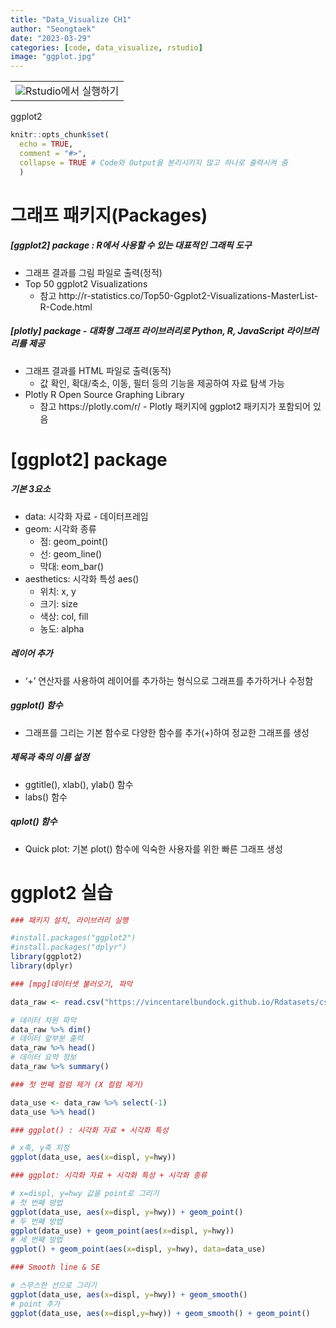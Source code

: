 ```yaml
---
title: "Data_Visualize CH1"
author: "Seongtaek"
date: "2023-03-29"
categories: [code, data_visualize, rstudio]
image: "ggplot.jpg"
---
```


<table align="bottom">
  <td>
    <a target="_blank" file="C:\Users\seong taek\Desktop\3-1 DataVisualize/데이터시각화 2주차 ggplot2 기초.md"><img
    src = r_logo.png />Rstudio에서 실행하기</a>
  </td>
</table>


ggplot2

```r
knitr::opts_chunk$set(
  echo = TRUE,
  comment = "#>",
  collapse = TRUE # Code와 Output을 분리시키지 않고 하나로 출력시켜 줌
  )
```

# 그래프 패키지(Packages)
##### [ggplot2] package : R에서 사용할 수 있는 대표적인 그래픽 도구
- 그래프 결과를 그림 파일로 출력(정적)
- Top 50 ggplot2 Visualizations
  - 참고 http://r-statistics.co/Top50-Ggplot2-Visualizations-MasterList-R-Code.html
 
##### [plotly] package - 대화형 그래프 라이브러리로 Python, R, JavaScript 라이브러리를 제공
- 그래프 결과를 HTML 파일로 출력(동적) 
  - 값 확인, 확대/축소, 이동, 필터 등의 기능을 제공하여 자료 탐색 가능
- Plotly R Open Source Graphing Library
  - 참고 https://plotly.com/r/ - Plotly 패키지에 ggplot2 패키지가 포함되어 있음
  
# [ggplot2] package
##### 기본 3요소
- data: 시각화 자료 - 데이터프레임
- geom: 시각화 종류
  - 점: geom_point()
  - 선: geom_line()
  - 막대: eom_bar()
  
- aesthetics: 시각화 특성 aes()
  - 위치: x, y
  - 크기: size
  - 색상: col, fill
  - 농도: alpha
  
##### 레이어 추가
- ‘+’ 연산자를 사용하여 레이어를 추가하는 형식으로 그래프를 추가하거나 수정함

##### ggplot() 함수
- 그래프를 그리는 기본 함수로 다양한 함수를 추가(+)하여 정교한 그래프를 생성

##### 제목과 축의 이름 설정
- ggtitle(), xlab(), ylab() 함수
- labs() 함수

##### qplot() 함수
- Quick plot: 기본 plot() 함수에 익숙한 사용자를 위한 빠른 그래프 생성

# ggplot2 실습

```r
### 패키지 설치, 라이브러리 실행

#install.packages("ggplot2")
#install.packages("dplyr")
library(ggplot2)
library(dplyr)
```

```r
### [mpg]데이터셋 불러오기, 파악

data_raw <- read.csv("https://vincentarelbundock.github.io/Rdatasets/csv/ggplot2/mpg.csv")

# 데이터 차원 파악
data_raw %>% dim()
# 데이터 앞부분 출력
data_raw %>% head()
# 데이터 요약 정보
data_raw %>% summary()
```
```r
### 첫 번째 컬럼 제거 (X 컬럼 제거)

data_use <- data_raw %>% select(-1)
data_use %>% head()
```

```r
### ggplot() : 시각화 자료 + 시각화 특성

# x축, y축 지정
ggplot(data_use, aes(x=displ, y=hwy))
```
```r
### ggplot: 시각화 자료 + 시각화 특성 + 시각화 종류

# x=displ, y=hwy 값을 point로 그리기
# 첫 번째 방법
ggplot(data_use, aes(x=displ, y=hwy)) + geom_point()
# 두 번째 방법
ggplot(data_use) + geom_point(aes(x=displ, y=hwy))
# 세 번째 방법
ggplot() + geom_point(aes(x=displ, y=hwy), data=data_use)
```

```r
### Smooth line & SE

# 스무스한 선으로 그리기
ggplot(data_use, aes(x=displ, y=hwy)) + geom_smooth()
# point 추가
ggplot(data_use, aes(x=displ,y=hwy)) + geom_smooth() + geom_point()
```

